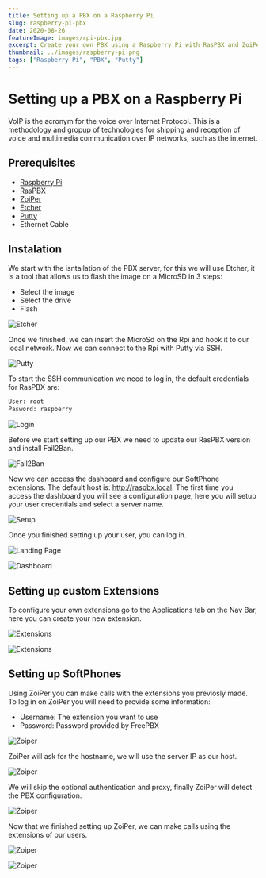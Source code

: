 ---
title: Setting up a PBX on a Raspberry Pi
slug: raspberry-pi-pbx
date: 2020-08-26
featureImage: images/rpi-pbx.jpg
excerpt: Create your own PBX using a Raspberry Pi with RasPBX and ZoiPer.
thumbnail: ../images/raspberry-pi.png
tags: ["Raspberry Pi", "PBX", "Putty"]
---

# Setting up a PBX on a Raspberry Pi

VoIP is the acronym for the voice over Internet Protocol. This is a methodology and gropup of technologies for shipping and reception of voice and multimedia communication over IP networks, such as the internet.

## Prerequisites

- [Raspberry Pi](https://www.raspberrypi.org/)
- [RasPBX](http://www.raspberry-asterisk.org/)
- [ZoiPer](https://www.zoiper.com/)
- [Etcher](https://www.balena.io/etcher/)
- [Putty](https://www.putty.org/)
- Ethernet Cable

## Instalation

We start with the isntallation of the PBX server, for this we will use Etcher, it is a tool that allows us to flash the image on a MicroSD in 3 steps:

- Select the image
- Select the drive
- Flash

![Etcher](images/etcher.png)

Once we finished, we can insert the MicroSd on the Rpi and hook it to our local network.
Now we can connect to the Rpi with Putty via SSH.

![Putty](images/putty.png)

To start the SSH communication we need to log in, the default credentials for RasPBX are:

```bash
User: root
Pasword: raspberry
```

![Login](images/login.png)

Before we start setting up our PBX we need to update our RasPBX version and install Fail2Ban.

![Fail2Ban](images/fail2ban.png)

Now we can access the dashboard and configure our SoftPhone extensions. The default host is: http://raspbx.local. The first time you access the dashboard you will see a configuration page, here you will setup your user credentials and select a server name.

![Setup](images/setup.png)

Once you finished setting up your user, you can log in.

![Landing Page](images/landing-page.png)

![Dashboard](images/dashboard.png)

## Setting up custom Extensions

To configure your own extensions go to the Applications tab on the Nav Bar, here you can create your new extension.

![Extensions](images/extensions.png)

![Extensions](images/extensions-101.png)

## Setting up SoftPhones

Using ZoiPer you can make calls with the extensions you previosly made. To log in on ZoiPer you will need to provide some information:

- Username: The extension you want to use
- Password: Password provided by FreePBX

![Zoiper](images/zoiper-1.png)

ZoiPer will ask for the hostname, we will use the server IP as our host.

![Zoiper](images/zoiper-2.png)

We will skip the optional authentication and proxy, finally ZoiPer will detect the PBX configuration.

![Zoiper](images/zoiper-3.png)

Now that we finished setting up ZoiPer, we can make calls using the extensions of our users.

![Zoiper](images/zoiper-4.png)

![Zoiper](images/zoiper-5.png)

